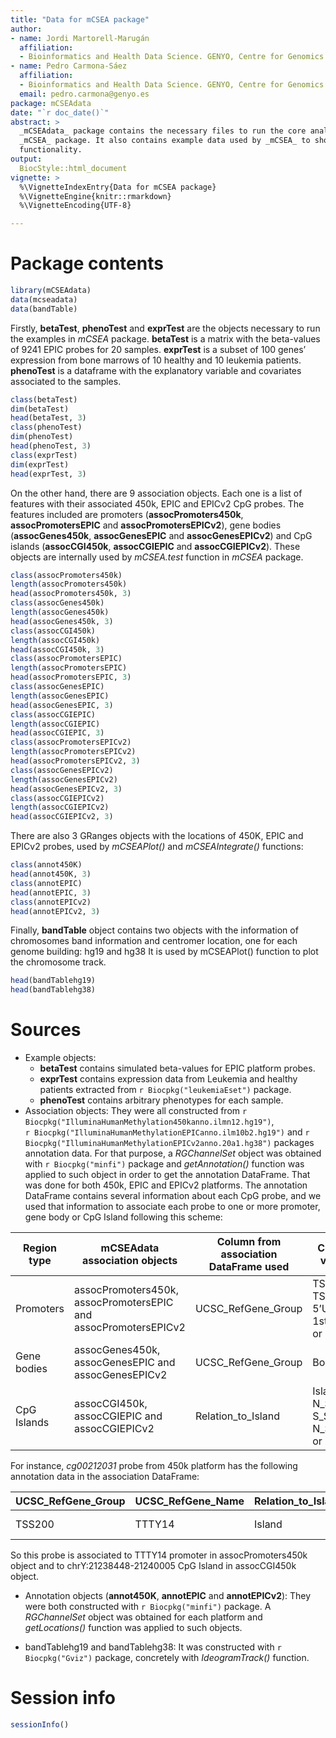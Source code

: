 ```yaml
---
title: "Data for mCSEA package"
author:
- name: Jordi Martorell-Marugán
  affiliation:
  - Bioinformatics and Health Data Science. GENYO, Centre for Genomics and Oncological Research
- name: Pedro Carmona-Sáez
  affiliation:
  - Bioinformatics and Health Data Science. GENYO, Centre for Genomics and Oncological Research
  email: pedro.carmona@genyo.es
package: mCSEAdata
date: "`r doc_date()`"
abstract: >
  _mCSEAdata_ package contains the necessary files to run the core analysis in 
  _mCSEA_ package. It also contains example data used by _mCSEA_ to show it's 
  functionality.
output:
  BiocStyle::html_document
vignette: >
  %\VignetteIndexEntry{Data for mCSEA package}
  %\VignetteEngine{knitr::rmarkdown}
  %\VignetteEncoding{UTF-8}

---
```



# Package contents

```r
library(mCSEAdata)
data(mcseadata)
data(bandTable)
```

Firstly, **betaTest**, **phenoTest** and **exprTest** are the objects necessary 
to run the 
examples in _mCSEA_ package. **betaTest** is a matrix with the beta-values 
of 9241 EPIC probes for 20 samples. **exprTest** is a subset of 100 genes' 
expression from bone marrows of 10 healthy and 10 leukemia patients. 
**phenoTest** is a dataframe with the 
explanatory variable and covariates associated to the samples.

```r
class(betaTest)
dim(betaTest)
head(betaTest, 3)
class(phenoTest)
dim(phenoTest)
head(phenoTest, 3)
class(exprTest)
dim(exprTest)
head(exprTest, 3)
```




On the other hand, there are 9 association objects. Each one is a list of 
features with their associated 450k, EPIC and EPICv2 CpG probes. The features included 
are promoters (**assocPromoters450k**, **assocPromotersEPIC** and **assocPromotersEPICv2**), gene bodies 
(**assocGenes450k**, **assocGenesEPIC** and **assocGenesEPICv2**) and CpG islands (**assocCGI450k**,
**assocCGIEPIC** and **assocCGIEPICv2**). These objects are internally used by _mCSEA.test_ 
function in _mCSEA_ package.

```r
class(assocPromoters450k)
length(assocPromoters450k)
head(assocPromoters450k, 3)
class(assocGenes450k)
length(assocGenes450k)
head(assocGenes450k, 3)
class(assocCGI450k)
length(assocCGI450k)
head(assocCGI450k, 3)
class(assocPromotersEPIC)
length(assocPromotersEPIC)
head(assocPromotersEPIC, 3)
class(assocGenesEPIC)
length(assocGenesEPIC)
head(assocGenesEPIC, 3)
class(assocCGIEPIC)
length(assocCGIEPIC)
head(assocCGIEPIC, 3)
class(assocPromotersEPICv2)
length(assocPromotersEPICv2)
head(assocPromotersEPICv2, 3)
class(assocGenesEPICv2)
length(assocGenesEPICv2)
head(assocGenesEPICv2, 3)
class(assocCGIEPICv2)
length(assocCGIEPICv2)
head(assocCGIEPICv2, 3)
```


There are also 3 GRanges objects with the locations of 450K, EPIC and EPICv2 probes, 
used by _mCSEAPlot()_ and _mCSEAIntegrate()_ functions:
```r
class(annot450K)
head(annot450K, 3)
class(annotEPIC)
head(annotEPIC, 3)
class(annotEPICv2)
head(annotEPICv2, 3)
```

Finally, **bandTable** object contains two objects with the information of chromosomes band information and 
centromer location, one for each genome building: hg19 and hg38 It is used by mCSEAPlot() function to plot the chromosome 
track.

```r
head(bandTablehg19)
head(bandTablehg38)
```

# Sources
* Example objects:
    + **betaTest** contains simulated beta-values for EPIC platform probes.
    + **exprTest** contains expression data from Leukemia and healthy patients 
extracted from `r Biocpkg("leukemiaEset")` package.
    + **phenoTest** contains arbitrary phenotypes for each sample.
    
* Association objects: They were all constructed from 
`r Biocpkg("IlluminaHumanMethylation450kanno.ilmn12.hg19")`,  
`r Biocpkg("IlluminaHumanMethylationEPICanno.ilm10b2.hg19")` and 
`r Biocpkg("IlluminaHumanMethylationEPICv2anno.20a1.hg38")` 
packages annotation data. For that purpose, a _RGChannelSet_ object was
obtained with `r Biocpkg("minfi")` package and 
_getAnnotation()_ function 
was applied to such object in order to get the annotation DataFrame. That was 
done for both 450k, EPIC and EPICv2 platforms. The annotation DataFrame contains 
several information about each CpG probe, and we used that information to 
associate each probe to one or more promoter, gene body or CpG Island 
following this scheme:

Region type | mCSEAdata association objects | Column from association DataFrame used | Column values | Feature name column
----------- | ----------------------------- | -------------------------------------- | ------------- | -------------------
Promoters | assocPromoters450k, assocPromotersEPIC and assocPromotersEPICv2 | UCSC_RefGene_Group | TSS1500, TSS200, 5'UTR, 1stExon or exon_1 | UCSC_RefGene_Name
Gene bodies | assocGenes450k, assocGenesEPIC and assocGenesEPICv2 | UCSC_RefGene_Group | Body | UCSC_RefGene_Name
CpG Islands | assocCGI450k, assocCGIEPIC and assocCGIEPICv2 | Relation_to_Island | Island, N_Shore, S_Shore, N_Shelf or S_Shelf | Islands_Name

For instance, _cg00212031_ probe from 450k platform has the following 
annotation data in the association DataFrame:

UCSC_RefGene_Group | UCSC_RefGene_Name | Relation_to_Island | Islands_Name
------------------ | ----------------- | ------------------ | ------------
TSS200 | TTTY14 | Island | chrY:21238448-21240005

So this probe is associated to TTTY14 promoter in assocPromoters450k object 
and to chrY:21238448-21240005 CpG Island in assocCGI450k object.

* Annotation objects (**annot450K**, **annotEPIC** and **annotEPICv2**): They were both 
constructed with `r Biocpkg("minfi")` package. A _RGChannelSet_ object was
obtained for each platform and _getLocations()_ function 
was applied to such objects.

* bandTablehg19 and bandTablehg38: It was constructed with `r Biocpkg("Gviz")` package, concretely 
with _IdeogramTrack()_ function.


# Session info
```r
sessionInfo()
```

